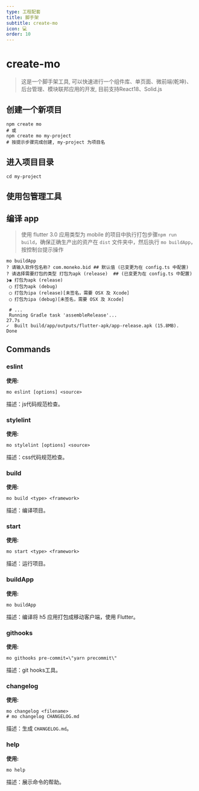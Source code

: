 ```yaml
---
type: 工程配套
title: 脚手架
subtitle: create-mo
icon: 💻
order: 10
---
```


# create-mo

> 这是一个脚手架工具, 可以快速进行一个组件库、单页面、微前端(乾坤)、后台管理、模块联邦应用的开发, 目前支持React18、Solid.js

## 创建一个新项目

```shell
npm create mo
# 或
npm create mo my-project
# 按提示步骤完成创建, my-project 为项目名
```

## 进入项目目录

```shell
cd my-project
```
## 使用包管理工具


<NpmTabs npm={npm} yarn={yarn} pnpm={pnpm} />

## 编译 app

> 使用 flutter 3.0
> 应用类型为 mobile 的项目中执行打包步骤`npm run build`，确保正确生产出的资产在 `dist` 文件夹中，然后执行 `mo buildApp`，按控制台提示操作

```shell
mo buildApp
? 请输入软件包名称? com.moneko.bid ## 默认值 (已变更为在 config.ts 中配置)
? 请选择需要打包的类型 打包为apk (release)  ## (已变更为在 config.ts 中配置)
❯◉ 打包为apk (release)
 ◯ 打包为apk (debug)
 ◯ 打包为ipa (release)[未签名，需要 OSX 及 Xcode]
 ◯ 打包为ipa (debug)[未签名，需要 OSX 及 Xcode]

 # ...
 Running Gradle task 'assembleRelease'...                           27.7s
✓  Built build/app/outputs/flutter-apk/app-release.apk (15.8MB).
Done

```

## Commands

### eslint

**使用:**

```shell
mo eslint [options] <source>
```

描述：js代码规范检查。

### stylelint

**使用:**

```shell
mo stylelint [options] <source>
```

描述：css代码规范检查。

### build

**使用:**

```shell
mo build <type> <framework>
```

描述：编译项目。

### start

**使用:**

```shell
mo start <type> <framework>
```

描述：运行项目。

### buildApp

**使用:**

```shell
mo buildApp
```

描述：编译将 h5 应用打包成移动客户端，使用 Flutter。

### githooks

**使用:**

```shell
mo githooks pre-commit=\"yarn precommit\"
```

描述：git hooks工具。

### changelog

**使用:**

```shell
mo changelog <filename>
# mo changelog CHANGELOG.md
```

描述：生成 `CHANGELOG.md`。

### help

**使用:**

```shell
mo help
```

描述：展示命令的帮助。

